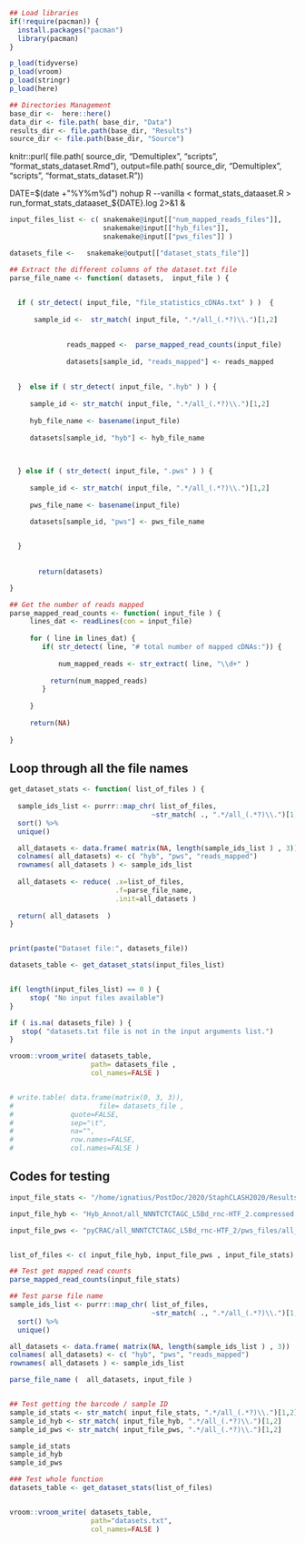 


```r
## Load libraries 
if(!require(pacman)) {
  install.packages("pacman")
  library(pacman)
}

p_load(tidyverse)
p_load(vroom)
p_load(stringr)
p_load(here)
```

```r
## Directories Management
base_dir <-  here::here() 
data_dir <- file.path( base_dir, "Data")
results_dir <- file.path(base_dir, "Results")
source_dir <- file.path(base_dir, "Source")

```

knitr::purl( file.path( source_dir, "Demultiplex", "scripts", "format_stats_dataset.Rmd"),
output=file.path( source_dir,  "Demultiplex",  "scripts",  "format_stats_dataset.R"))
                                               

DATE=$(date +"%Y%m%d")
nohup R --vanilla < format_stats_dataaset.R > run_format_stats_dataaset_${DATE}.log 2>&1 &

```r

input_files_list <- c( snakemake@input[["num_mapped_reads_files"]],
                       snakemake@input[["hyb_files"]],
                       snakemake@input[["pws_files"]] ) 

datasets_file <-   snakemake@output[["dataset_stats_file"]] 


```



```r

## Extract the different columns of the dataset.txt file 
parse_file_name <- function( datasets,  input_file ) {
  

  if ( str_detect( input_file, "file_statistics_cDNAs.txt" ) )  {
    
      sample_id <-  str_match( input_file, ".*/all_(.*?)\\.")[1,2] 
    

              reads_mapped <-  parse_mapped_read_counts(input_file)
      
              datasets[sample_id, "reads_mapped"] <- reads_mapped
      
        
  }  else if ( str_detect( input_file, ".hyb" ) ) {
    
     sample_id <- str_match( input_file, ".*/all_(.*?)\\.")[1,2] 
     
     hyb_file_name <- basename(input_file)
     
     datasets[sample_id, "hyb"] <- hyb_file_name
     

     
  } else if ( str_detect( input_file, ".pws" ) ) {
    
     sample_id <- str_match( input_file, ".*/all_(.*?)\\.")[1,2] 
     
     pws_file_name <- basename(input_file)
     
     datasets[sample_id, "pws"] <- pws_file_name


  }
  
  
       return(datasets)

}

## Get the number of reads mapped
parse_mapped_read_counts <- function( input_file ) {
     lines_dat <- readLines(con = input_file)
  
     for ( line in lines_dat) {
        if( str_detect( line, "# total number of mapped cDNAs:")) {
        
            num_mapped_reads <- str_extract( line, "\\d+" )
          
          return(num_mapped_reads)
        }
       
     }
     
     return(NA)
     
}


```

## Loop through all the file names
```r

get_dataset_stats <- function( list_of_files ) {
  
  sample_ids_list <- purrr::map_chr( list_of_files, 
                                   ~str_match( ., ".*/all_(.*?)\\.")[1,2]   )  %>%
  sort() %>%
  unique()

  all_datasets <- data.frame( matrix(NA, length(sample_ids_list ) , 3))
  colnames( all_datasets) <- c( "hyb", "pws", "reads_mapped")
  rownames( all_datasets ) <- sample_ids_list
  
  all_datasets <- reduce( .x=list_of_files, 
                          .f=parse_file_name, 
                          .init=all_datasets )
  
  return( all_datasets  )
}



```


```r
print(paste("Dataset file:", datasets_file))

datasets_table <- get_dataset_stats(input_files_list)


if( length(input_files_list) == 0 ) {
     stop( "No input files available")
}

if ( is.na( datasets_file) ) {
   stop( "datasets.txt file is not in the input arguments list.")
}

vroom::vroom_write( datasets_table,
                    path= datasets_file ,
                    col_names=FALSE )


# write.table( data.frame(matrix(0, 3, 3)),
#                     file= datasets_file ,
#              quote=FALSE,
#              sep="\t",
#              na="",
#              row.names=FALSE,
#              col.names=FALSE )
```



## Codes for testing 
```r


input_file_stats <- "/home/ignatius/PostDoc/2020/StaphCLASH2020/Results/Test_Hyb/all_NNNTCTCTAGC_L5Bd_rnc-HTF_2.trimmed.pyCRAC_trimmed_blocks_nomuts_file_statistics_cDNAs.txt"

input_file_hyb <- "Hyb_Annot/all_NNNTCTCTAGC_L5Bd_rnc-HTF_2.compressed.pyCRAC_comp_Sa_JKD6009_hybrids_annot.hyb"

input_file_pws <- "pyCRAC/all_NNNTCTCTAGC_L5Bd_rnc-HTF_2/pws_files/all_NNNTCTCTAGC_L5Bd_rnc-HTF_2.pws"


list_of_files <- c( input_file_hyb, input_file_pws , input_file_stats)

## Test get mapped read counts
parse_mapped_read_counts(input_file_stats)

## Test parse file name
sample_ids_list <- purrr::map_chr( list_of_files, 
                                   ~str_match( ., ".*/all_(.*?)\\.")[1,2]   )  %>%
  sort() %>%
  unique()

all_datasets <- data.frame( matrix(NA, length(sample_ids_list ) , 3))
colnames( all_datasets) <- c( "hyb", "pws", "reads_mapped")
rownames( all_datasets ) <- sample_ids_list

parse_file_name (  all_datasets, input_file )


## Test getting the barcode / sample ID
sample_id_stats <- str_match( input_file_stats, ".*/all_(.*?)\\.")[1,2] 
sample_id_hyb <- str_match( input_file_hyb, ".*/all_(.*?)\\.")[1,2] 
sample_id_pws <- str_match( input_file_pws, ".*/all_(.*?)\\.")[1,2] 

sample_id_stats
sample_id_hyb
sample_id_pws

### Test whole function
datasets_table <- get_dataset_stats(list_of_files)


vroom::vroom_write( datasets_table, 
                    path="datasets.txt", 
                    col_names=FALSE )
```


